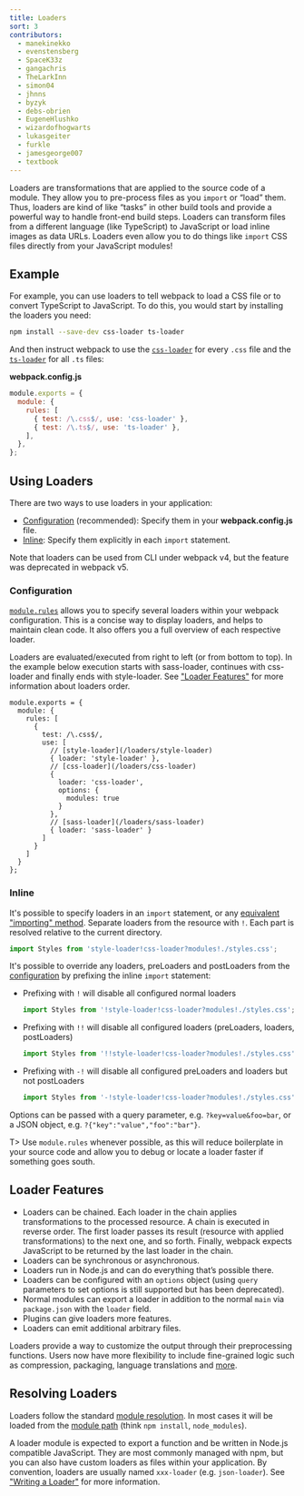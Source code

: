 ```yaml
---
title: Loaders
sort: 3
contributors:
  - manekinekko
  - evenstensberg
  - SpaceK33z
  - gangachris
  - TheLarkInn
  - simon04
  - jhnns
  - byzyk
  - debs-obrien
  - EugeneHlushko
  - wizardofhogwarts
  - lukasgeiter
  - furkle
  - jamesgeorge007
  - textbook
---
```


Loaders are transformations that are applied to the source code of a module. They allow you to pre-process files as you `import` or “load” them. Thus, loaders are kind of like “tasks” in other build tools and provide a powerful way to handle front-end build steps. Loaders can transform files from a different language (like TypeScript) to JavaScript or load inline images as data URLs. Loaders even allow you to do things like `import` CSS files directly from your JavaScript modules!

## Example

For example, you can use loaders to tell webpack to load a CSS file or to convert TypeScript to JavaScript. To do this, you would start by installing the loaders you need:

```bash
npm install --save-dev css-loader ts-loader
```

And then instruct webpack to use the [`css-loader`](/loaders/css-loader) for every `.css` file and the [`ts-loader`](https://github.com/TypeStrong/ts-loader) for all `.ts` files:

**webpack.config.js**

```js
module.exports = {
  module: {
    rules: [
      { test: /\.css$/, use: 'css-loader' },
      { test: /\.ts$/, use: 'ts-loader' },
    ],
  },
};
```

## Using Loaders

There are two ways to use loaders in your application:

- [Configuration](#configuration) (recommended): Specify them in your **webpack.config.js** file.
- [Inline](#inline): Specify them explicitly in each `import` statement.

Note that loaders can be used from CLI under webpack v4, but the feature was deprecated in webpack v5.

### Configuration

[`module.rules`](/configuration/module/#modulerules) allows you to specify several loaders within your webpack configuration.
This is a concise way to display loaders, and helps to maintain clean code. It also offers you a full overview of each respective loader.

Loaders are evaluated/executed from right to left (or from bottom to top). In the example below execution starts with sass-loader, continues with css-loader and finally ends with style-loader. See ["Loader Features"](/concepts/loaders/#loader-features) for more information about loaders order.

```js-with-links
module.exports = {
  module: {
    rules: [
      {
        test: /\.css$/,
        use: [
          // [style-loader](/loaders/style-loader)
          { loader: 'style-loader' },
          // [css-loader](/loaders/css-loader)
          {
            loader: 'css-loader',
            options: {
              modules: true
            }
          },
          // [sass-loader](/loaders/sass-loader)
          { loader: 'sass-loader' }
        ]
      }
    ]
  }
};
```

### Inline

It's possible to specify loaders in an `import` statement, or any [equivalent "importing" method](/api/module-methods). Separate loaders from the resource with `!`. Each part is resolved relative to the current directory.

```js
import Styles from 'style-loader!css-loader?modules!./styles.css';
```

It's possible to override any loaders, preLoaders and postLoaders from the [configuration](/configuration) by prefixing the inline `import` statement:

- Prefixing with `!` will disable all configured normal loaders

  ```js
  import Styles from '!style-loader!css-loader?modules!./styles.css';
  ```

- Prefixing with `!!` will disable all configured loaders (preLoaders, loaders, postLoaders)

  ```js
  import Styles from '!!style-loader!css-loader?modules!./styles.css';
  ```

- Prefixing with `-!` will disable all configured preLoaders and loaders but not postLoaders

  ```js
  import Styles from '-!style-loader!css-loader?modules!./styles.css';
  ```

Options can be passed with a query parameter, e.g. `?key=value&foo=bar`, or a JSON object, e.g. `?{"key":"value","foo":"bar"}`.

T> Use `module.rules` whenever possible, as this will reduce boilerplate in your source code and allow you to debug or locate a loader faster if something goes south.

## Loader Features

- Loaders can be chained. Each loader in the chain applies transformations to the processed resource. A chain is executed in reverse order. The first loader passes its result (resource with applied transformations) to the next one, and so forth. Finally, webpack expects JavaScript to be returned by the last loader in the chain.
- Loaders can be synchronous or asynchronous.
- Loaders run in Node.js and can do everything that’s possible there.
- Loaders can be configured with an `options` object (using `query` parameters to set options is still supported but has been deprecated).
- Normal modules can export a loader in addition to the normal `main` via `package.json` with the `loader` field.
- Plugins can give loaders more features.
- Loaders can emit additional arbitrary files.

Loaders provide a way to customize the output through their preprocessing functions. Users now have more flexibility to include fine-grained logic such as compression, packaging, language translations and [more](/loaders).

## Resolving Loaders

Loaders follow the standard [module resolution](/concepts/module-resolution/). In most cases it will be loaded from the [module path](/concepts/module-resolution/#module-paths) (think `npm install`, `node_modules`).

A loader module is expected to export a function and be written in Node.js compatible JavaScript. They are most commonly managed with npm, but you can also have custom loaders as files within your application. By convention, loaders are usually named `xxx-loader` (e.g. `json-loader`). See ["Writing a Loader"](/contribute/writing-a-loader/) for more information.
